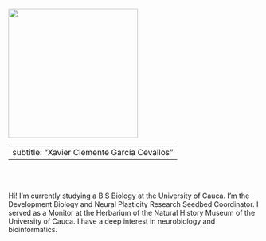 ```r

```

::::: {layout-ncol="2"}
::: left
![](images/xavier.jpg){width="260"}
:::

::: right
---
subtitle: "Xavier Clemente García Cevallos"
---

<br> <br>

Hi! I'm currently studying a B.S Biology at the University of Cauca. I'm the Development Biology and Neural Plasticity Research Seedbed Coordinator. I served as a Monitor at the Herbarium of the Natural History Museum of the University of Cauca. I have a deep interest in neurobiology and bioinformatics.
:::
:::::
